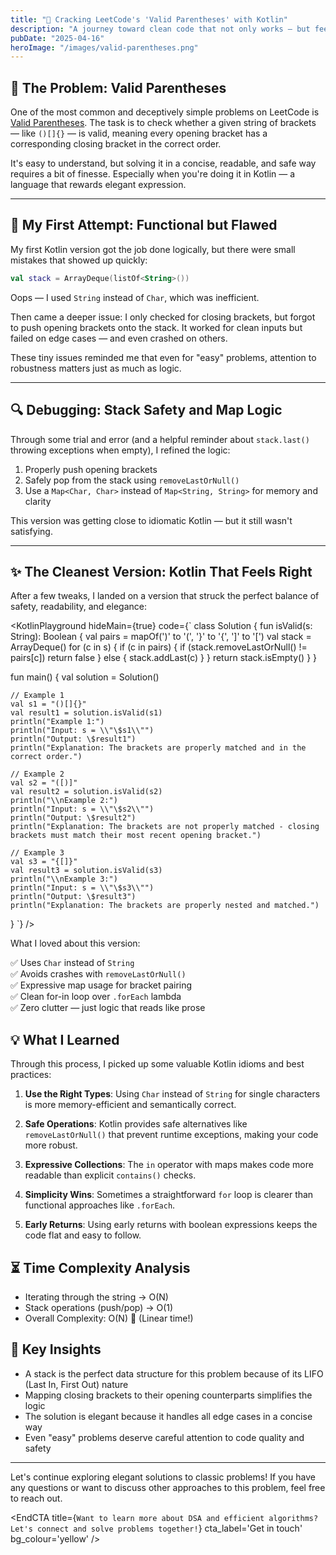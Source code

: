 ```yaml
---
title: "🧠 Cracking LeetCode's 'Valid Parentheses' with Kotlin"
description: "A journey toward clean code that not only works — but feels right"
pubDate: "2025-04-16"
heroImage: "/images/valid-parentheses.png"
---
```



## 🧩 The Problem: Valid Parentheses

One of the most common and deceptively simple problems on LeetCode is [Valid Parentheses](https://leetcode.com/problems/valid-parentheses/). The task is to check whether a given string of brackets — like `()[]{}` — is valid, meaning every opening bracket has a corresponding closing bracket in the correct order.

It's easy to understand, but solving it in a concise, readable, and safe way requires a bit of finesse. Especially when you're doing it in Kotlin — a language that rewards elegant expression.

---

## 🤔 My First Attempt: Functional but Flawed

My first Kotlin version got the job done logically, but there were small mistakes that showed up quickly:

```kotlin
val stack = ArrayDeque(listOf<String>())
```

Oops — I used `String` instead of `Char`, which was inefficient.

Then came a deeper issue: I only checked for closing brackets, but forgot to push opening brackets onto the stack. It worked for clean inputs but failed on edge cases — and even crashed on others.

These tiny issues reminded me that even for "easy" problems, attention to robustness matters just as much as logic.

---

## 🔍 Debugging: Stack Safety and Map Logic

Through some trial and error (and a helpful reminder about `stack.last()` throwing exceptions when empty), I refined the logic:

1. Properly push opening brackets
2. Safely pop from the stack using `removeLastOrNull()`
3. Use a `Map<Char, Char>` instead of `Map<String, String>` for memory and clarity

This version was getting close to idiomatic Kotlin — but it still wasn't satisfying.

---

## ✨ The Cleanest Version: Kotlin That Feels Right

After a few tweaks, I landed on a version that struck the perfect balance of safety, readability, and elegance:

<KotlinPlayground hideMain={true} code={`
class Solution {
    fun isValid(s: String): Boolean {
        val pairs = mapOf(')' to '(', '}' to '{', ']' to '[')
        val stack = ArrayDeque<Char>()
        for (c in s) {
            if (c in pairs) {
                if (stack.removeLastOrNull() != pairs[c]) return false
            } else {
                stack.addLast(c)
            }
        }
        return stack.isEmpty()
    }
}

fun main() {
    val solution = Solution()

    // Example 1
    val s1 = "()[]{}"
    val result1 = solution.isValid(s1)
    println("Example 1:")
    println("Input: s = \\"\$s1\\"")
    println("Output: \$result1")
    println("Explanation: The brackets are properly matched and in the correct order.")

    // Example 2
    val s2 = "([)]"
    val result2 = solution.isValid(s2)
    println("\\nExample 2:")
    println("Input: s = \\"\$s2\\"")
    println("Output: \$result2")
    println("Explanation: The brackets are not properly matched - closing brackets must match their most recent opening bracket.")

    // Example 3
    val s3 = "{[]}"
    val result3 = solution.isValid(s3)
    println("\\nExample 3:")
    println("Input: s = \\"\$s3\\"")
    println("Output: \$result3")
    println("Explanation: The brackets are properly nested and matched.")
}
`} />

What I loved about this version:

✅ Uses `Char` instead of `String`  
✅ Avoids crashes with `removeLastOrNull()`  
✅ Expressive map usage for bracket pairing  
✅ Clean for-in loop over `.forEach` lambda  
✅ Zero clutter — just logic that reads like prose  

## 💡 What I Learned

Through this process, I picked up some valuable Kotlin idioms and best practices:

1. **Use the Right Types**: Using `Char` instead of `String` for single characters is more memory-efficient and semantically correct.

2. **Safe Operations**: Kotlin provides safe alternatives like `removeLastOrNull()` that prevent runtime exceptions, making your code more robust.

3. **Expressive Collections**: The `in` operator with maps makes code more readable than explicit `contains()` checks.

4. **Simplicity Wins**: Sometimes a straightforward `for` loop is clearer than functional approaches like `.forEach`.

5. **Early Returns**: Using early returns with boolean expressions keeps the code flat and easy to follow.

## ⏳ Time Complexity Analysis
- Iterating through the string → O(N)
- Stack operations (push/pop) → O(1)
- Overall Complexity: O(N) 🚀 (Linear time!)

## 🧠 Key Insights
- A stack is the perfect data structure for this problem because of its LIFO (Last In, First Out) nature
- Mapping closing brackets to their opening counterparts simplifies the logic
- The solution is elegant because it handles all edge cases in a concise way
- Even "easy" problems deserve careful attention to code quality and safety

---

Let's continue exploring elegant solutions to classic problems! If you have any questions or want to discuss other approaches to this problem, feel free to reach out.

<EndCTA
title={`Want to learn more about DSA and efficient algorithms? Let's connect and solve problems together!`}
cta_label='Get in touch'
bg_colour='yellow'
/>

<KotlinPlaygroundScript />
